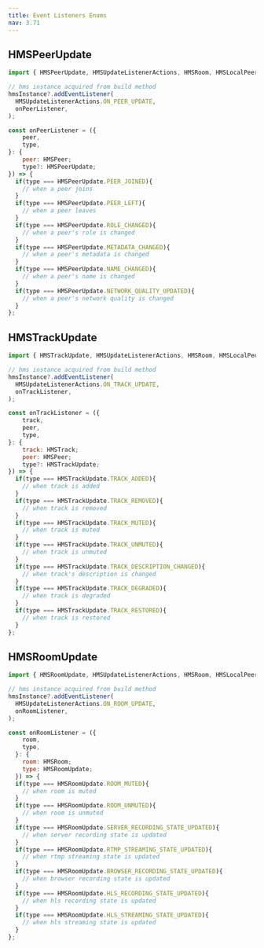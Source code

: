 ```yaml
---
title: Event Listeners Enums
nav: 3.71
---
```


## HMSPeerUpdate

```js
import { HMSPeerUpdate, HMSUpdateListenerActions, HMSRoom, HMSLocalPeer, HMSRemotePeer } from '@100mslive/react-native-hms';

// hms instance acquired from build method
hmsInstance?.addEventListener(
  HMSUpdateListenerActions.ON_PEER_UPDATE,
  onPeerListener,
);

const onPeerListener = ({
    peer,
    type,
}: {
    peer: HMSPeer;
    type?: HMSPeerUpdate;
}) => {
  if(type === HMSPeerUpdate.PEER_JOINED){
    // when a peer joins
  }
  if(type === HMSPeerUpdate.PEER_LEFT){
    // when a peer leaves
  }
  if(type === HMSPeerUpdate.ROLE_CHANGED){
    // when a peer's role is changed
  }
  if(type === HMSPeerUpdate.METADATA_CHANGED){
    // when a peer's metadata is changed
  }
  if(type === HMSPeerUpdate.NAME_CHANGED){
    // when a peer's name is changed
  }
  if(type === HMSPeerUpdate.NETWORK_QUALITY_UPDATED){
    // when a peer's network quality is changed
  }
};
```

## HMSTrackUpdate

```js
import { HMSTrackUpdate, HMSUpdateListenerActions, HMSRoom, HMSLocalPeer, HMSRemotePeer } from '@100mslive/react-native-hms';

// hms instance acquired from build method
hmsInstance?.addEventListener(
  HMSUpdateListenerActions.ON_TRACK_UPDATE,
  onTrackListener,
);

const onTrackListener = ({
    track,
    peer,
    type,
}: {
    track: HMSTrack;
    peer: HMSPeer;
    type?: HMSTrackUpdate;
}) => {
  if(type === HMSTrackUpdate.TRACK_ADDED){
    // when track is added
  }
  if(type === HMSTrackUpdate.TRACK_REMOVED){
    // when track is removed
  }
  if(type === HMSTrackUpdate.TRACK_MUTED){
    // when track is muted
  }
  if(type === HMSTrackUpdate.TRACK_UNMUTED){
    // when track is unmuted
  }
  if(type === HMSTrackUpdate.TRACK_DESCRIPTION_CHANGED){
    // when track's description is changed
  }
  if(type === HMSTrackUpdate.TRACK_DEGRADED){
    // when track is degraded
  }
  if(type === HMSTrackUpdate.TRACK_RESTORED){
    // when track is restored
  }
};
```

## HMSRoomUpdate

```js
import { HMSRoomUpdate, HMSUpdateListenerActions, HMSRoom, HMSLocalPeer, HMSRemotePeer } from '@100mslive/react-native-hms';

// hms instance acquired from build method
hmsInstance?.addEventListener(
  HMSUpdateListenerActions.ON_ROOM_UPDATE,
  onRoomListener,
);

const onRoomListener = ({
    room,
    type,
  }: {
    room: HMSRoom;
    type: HMSRoomUpdate;
  }) => {
  if(type === HMSRoomUpdate.ROOM_MUTED){
    // when room is muted
  }
  if(type === HMSRoomUpdate.ROOM_UNMUTED){
    // when room is unmuted
  }
  if(type === HMSRoomUpdate.SERVER_RECORDING_STATE_UPDATED){
    // when server recording state is updated
  }
  if(type === HMSRoomUpdate.RTMP_STREAMING_STATE_UPDATED){
    // when rtmp streaming state is updated
  }
  if(type === HMSRoomUpdate.BROWSER_RECORDING_STATE_UPDATED){
    // when browser recording state is updated
  }
  if(type === HMSRoomUpdate.HLS_RECORDING_STATE_UPDATED){
    // when hls recording state is updated
  }
  if(type === HMSRoomUpdate.HLS_STREAMING_STATE_UPDATED){
    // when hls streaming state is updated
  }
};
```
